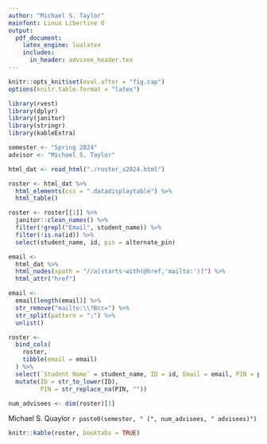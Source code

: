 ```yaml
---
author: "Michael S. Taylor"
mainfont: Linux Libertine O
output:
  pdf_document:
    latex_engine: lualatex
    includes:
      in_header: advisee_header.tex
---
```


```r
knitr::opts_knit$set(eval.after = "fig.cap")
options(knitr.table.format = "latex")
```

```r
library(rvest)
library(dplyr)
library(janitor)
library(stringr)
library(kableExtra)

semester <- "Spring 2024"
advisor <- "Michael S. Taylor"

html_dat <- read_html("./roster_s2024.html")

roster <- html_dat %>% 
  html_elements(css = ".datadisplaytable") %>% 
  html_table()

roster <- roster[[1]] %>% 
  janitor::clean_names() %>% 
  filter(!grepl("Email", student_name)) %>% 
  filter(!is.na(id)) %>% 
  select(student_name, id, pin = alternate_pin)

email <- 
  html_dat %>% 
  html_nodes(xpath = "//a[starts-with(@href,'mailto:')]") %>% 
  html_attr("href")

email <- 
  email[length(email)] %>% 
  str_remove("mailto:\\?Bcc=") %>% 
  str_split(pattern = ";") %>% 
  unlist()

roster <- 
  bind_cols(
    roster, 
    tibble(email = email)
  ) %>% 
  select(`Student Name` = student_name, ID = id, Email = email, PIN = pin) %>% 
  mutate(ID = str_to_lower(ID),
         PIN = str_replace_na(PIN, ""))

num_advisees <- dim(roster)[1]

```


<!-- Have to be defined here so they can be used in LaTex header. -->
<!-- First page header -->
Michael S. Quaylor \newline
`r paste0(semester, " (", num_advisees, " advisees)")`

```r
knitr::kable(roster, booktabs = TRUE)
```

<!-- Time stamp the report 
\thispagestyle{last_page}-->
